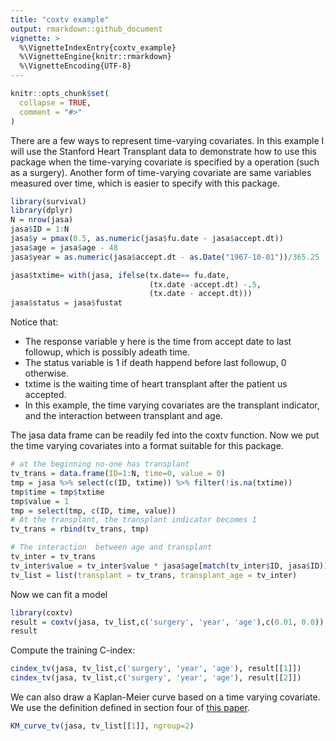 ```yaml
---
title: "coxtv example"
output: rmarkdown::github_document
vignette: >
  %\VignetteIndexEntry{coxtv_example}
  %\VignetteEngine{knitr::rmarkdown}
  %\VignetteEncoding{UTF-8}
---
```


```r
knitr::opts_chunk$set(
  collapse = TRUE,
  comment = "#>"
)
```


There are a few ways to represent time-varying covariates. In this example I will use the Stanford Heart Transplant data to demonstrate how to use this package when the time-varying covariate is specified by a operation (such as a surgery). Another form of time-varying covariate are same variables measured over time, which is easier to specify with this package.

```r
library(survival)
library(dplyr)
N = nrow(jasa)
jasa$ID = 1:N
jasa$y = pmax(0.5, as.numeric(jasa$fu.date - jasa$accept.dt))
jasa$age = jasa$age - 48
jasa$year = as.numeric(jasa$accept.dt - as.Date("1967-10-01"))/365.25

jasa$txtime= with(jasa, ifelse(tx.date== fu.date,
                               (tx.date -accept.dt) -.5,
                               (tx.date - accept.dt)))
jasa$status = jasa$fustat
```
Notice that:

- The response variable y here is the time from accept date to last followup, which is possibly adeath time.
- The status variable is 1 if death happend before last followup, 0 otherwise.
- txtime is the waiting time of heart transplant after the patient us accepted.
- In this example, the time varying covariates are the transplant indicator, and the interaction between transplant and age.

The jasa data frame can be readily fed into the coxtv function. Now we put the time varying covariates into a format suitable for this package.
```r
# at the beginning no-one has transplant
tv_trans = data.frame(ID=1:N, time=0, value = 0)
tmp = jasa %>% select(c(ID, txtime)) %>% filter(!is.na(txtime))
tmp$time = tmp$txtime
tmp$value = 1
tmp = select(tmp, c(ID, time, value))
# At the transplant, the transplant indicator becomes 1
tv_trans = rbind(tv_trans, tmp)

# The interaction  between age and transplant
tv_inter = tv_trans
tv_inter$value = tv_inter$value * jasa$age[match(tv_inter$ID, jasa$ID)]
tv_list = list(transplant = tv_trans, transplant_age = tv_inter)

```

Now we can fit a model
```r
library(coxtv)
result = coxtv(jasa, tv_list,c('surgery', 'year', 'age'),c(0.01, 0.0))
result
```

Compute the training C-index:
```r
cindex_tv(jasa, tv_list,c('surgery', 'year', 'age'), result[[1]])
cindex_tv(jasa, tv_list,c('surgery', 'year', 'age'), result[[2]])
```

We can also draw a Kaplan-Meier curve based on a time varying covariate. We use the definition defined in section four of [this paper](https://www.jstor.org/stable/pdf/27643698.pdf?refreqid=excelsior%3A9a359cba87b05649fc535fe7fea9430e).
```r
KM_curve_tv(jasa, tv_list[[1]], ngroup=2)
```

